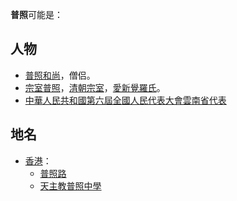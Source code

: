'''普照'''可能是：

== 人物 ==
* [[普照和尚|普照和尚]]，僧侣。
* [[宗室普照|宗室普照]]，[[清朝宗室|清朝宗室]]，[[愛新覺羅氏|愛新覺羅氏]]。
* [[第六届全国人民代表大会代表名单#云南省（87名）|中華人民共和國第六屆全國人民代表大會雲南省代表]]

== 地名 ==
* [[香港|香港]]：
** [[普照路|普照路]]
** [[天主教普照中學|天主教普照中學]]

{{Disambig|CAT=二字消歧义}}